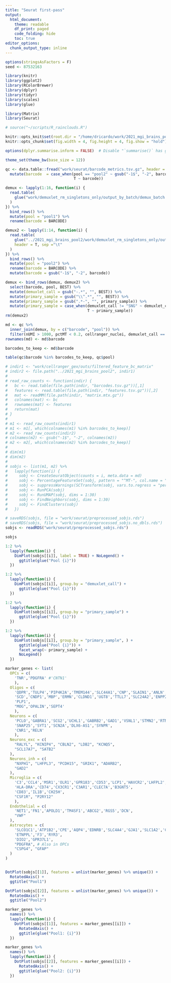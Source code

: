 ```yaml
---
title: "Seurat first-pass"
output:
  html_document:
    theme: readable
    df_print: paged
    code_folding: hide
    toc: true
editor_options: 
  chunk_output_type: inline
---
```


```r
options(stringsAsFactors = F)
seed <- 87532163

library(knitr)
library(ggplot2)
library(RColorBrewer)
library(dplyr)
library(tidyr)
library(scales)
library(glue)

library(Matrix)
library(Seurat)

# source("~/scripts/R_rainclouds.R")

knitr::opts_knit$set(root.dir = "/home/dricardo/work/2021_mgi_brains_pool1")
knitr::opts_chunk$set(fig.width = 4, fig.height = 4, fig.show = "hold")

options(dplyr.summarise.inform = FALSE)  # Disable "`summarise()` has grouped output by 'foo'" message

theme_set(theme_bw(base_size = 12))
```

```r
qc <- data.table::fread("work/seurat/barcode_metrics.tsv.gz", header = T, data.table = F) %>% 
  mutate(barcode  = case_when(pool == "pool2" ~ gsub("-1$", "-2", barcode), 
                              T ~ barcode)) 
```


```r
demux <- lapply(1:16, function(i) {
  read.table(
    glue("work/demuxlet_rm_singletons_only/output_by_batch/demux_batch.{i}_16.best"), header = T, sep ="\t"
  )
}) %>% 
  bind_rows() %>% 
  mutate(pool = "pool1") %>% 
  rename(barcode = BARCODE)

demux2 <- lapply(1:14, function(i) {
  read.table(
    glue("../2021_mgi_brains_pool2/work/demuxlet_rm_singletons_only/output_by_batch/demux_batch.{i}_14.best"), 
    header = T, sep ="\t"
  )
}) %>% 
  bind_rows() %>% 
  mutate(pool = "pool2") %>% 
  rename(barcode = BARCODE) %>% 
  mutate(barcode = gsub("-1$", "-2", barcode))

demux <- bind_rows(demux, demux2) %>% 
  select(barcode, pool, BEST) %>% 
  mutate(demuxlet_call = gsub("-.*", "", BEST)) %>% 
  mutate(primary_sample = gsub("\\^.*", "", BEST)) %>% 
  mutate(primary_sample = gsub(".*-", "", primary_sample)) %>% 
  mutate(primary_sample = case_when(demuxlet_call != "SNG" ~ demuxlet_call, 
                                    T ~ primary_sample))
rm(demux2)
```

```r
md <- qc %>% 
  inner_join(demux, by = c("barcode", "pool")) %>% 
  filter(nUMI > 1000, pctMT < 0.2, cellranger_nuclei, demuxlet_call == "SNG")
rownames(md) <- md$barcode

barcodes_to_keep <- md$barcode

table(qc$barcode %in% barcodes_to_keep, qc$pool)
```

```r
# indir1 <- "work/cellranger_gex/outs/filtered_feature_bc_matrix"
# indir2 <- file.path("../2021_mgi_brains_pool2", indir1)
# 
# read_raw_counts <- function(indir) {
#   bc <- read.table(file.path(indir, "barcodes.tsv.gz"))[,1]
#   features <- read.table(file.path(indir, "features.tsv.gz"))[,2]
#   mat <- readMM(file.path(indir, "matrix.mtx.gz"))
#   colnames(mat) <- bc
#   rownames(mat) <- features
#   return(mat)
# }
# 
# m1 <- read_raw_counts(indir1)
# m1 <- m1[, which(colnames(m1) %in% barcodes_to_keep)]
# m2 <- read_raw_counts(indir2)
# colnames(m2) <- gsub("-1$", "-2", colnames(m2))
# m2 <- m2[, which(colnames(m2) %in% barcodes_to_keep)]
# 
# dim(m1)
# dim(m2)
# 
# sobjs <- list(m1, m2) %>%
#   lapply(function(i) {
#     sobj <- CreateSeuratObject(counts = i, meta.data = md)
#     sobj <- PercentageFeatureSet(sobj, pattern = "^MT-", col.name = "percent.mt")
#     sobj <- suppressWarnings(SCTransform(sobj, vars.to.regress = "percent.mt"))
#     sobj <- RunPCA(sobj)
#     sobj <- RunUMAP(sobj, dims = 1:30)
#     sobj <- FindNeighbors(sobj, dims = 1:30)
#     sobj <- FindClusters(sobj)
#   })

# saveRDS(sobjs, file = "work/seurat/preprocessed_sobjs.rds")
# saveRDS(sobjs, file = "work/seurat/preprocessed_sobjs.no_dbls.rds")
sobjs <- readRDS("work/seurat/preprocessed_sobjs.rds")

sobjs
```


```r
1:2 %>% 
  lapply(function(i) {
    DimPlot(sobjs[[i]], label = TRUE) + NoLegend() +
      ggtitle(glue("Pool {i}"))
  })
```




```r
1:2 %>% 
  lapply(function(i) {
    DimPlot(sobjs[[i]], group.by = "demuxlet_call") +
      ggtitle(glue("Pool {i}")) 
  })

1:2 %>% 
  lapply(function(i) {
    DimPlot(sobjs[[i]], group.by = "primary_sample") +
      ggtitle(glue("Pool {i}")) 
  })
```

```r
1:2 %>% 
  lapply(function(i) {
    DimPlot(sobjs[[i]], group.by = "primary_sample", ) +
      ggtitle(glue("Pool {i}")) +
      facet_wrap(~ primary_sample) +
      NoLegend()
  })
```


```r
marker_genes <- list(
  OPCs = c(
    'TNR','PDGFRA' #'CNTN1'
    ),
  Oligos = c(
    'QDPR','TULP4','PIP4K2A','TMEM144','SLC44A1','CNP','SLAIN1','ANLN','MOBP',
    'SCD','CNDP1','MBP','ERMN','CLDND1','UGT8','TTLL7','SLC24A2','ENPP2','TF',
    'PLP1',
    "MOG",'OPALIN','SEPT4'
    ), 
  Neurons = c(  
    'PCLO','GABRA1','SCG2','UCHL1','GABRB2','GAD1','VSNL1','STMN2','RTN1',
    'SNAP25','SYT1','SCN2A','DLX6-AS1','SYNPR',
    'CNR1','RELN'
    ), 
  Neurons_exc = c(
    "RALYL", "KCNIP4", "CBLN2", "LDB2", "KCNQ5",
    "SCL17A7", "SATB2"
  ),
  Neurons_inh = c(
    "NXPH1", "LHFPL3", "PCDH15", "GRIK1", "ADARB2",
    "GAD2"
  ),
  Microglia = c(
    'C3','CCL4','MSR1','OLR1','GPR183','CD53','LCP1','HAVCR2','LHFPL2','PLEK',
    'HLA-DRA','CD74','CX3CR1','C3AR1','CLEC7A','B3GNT5',
    'CD83','IL1B','CH25H',
    "CSF1R", "P2RY12"
    ),
  Endothelial = c(
    'NET1','FN1','APOLD1','TM4SF1','ABCG2','RGS5','DCN',
    "VWF"
  ),
  Astrocytes = c(
    'SLCO1C1','ATP1B2','CPE','AQP4','EDNRB','SLC4A4','GJA1','SLC1A2','CLU',
    'ETNPPL','F3','RYR3',
    'DIO2','GPR37L1',
    "PDGFRA", # Also in OPCs
    "CSPG4", "GFAP"
  )
)


DotPlot(sobjs[[1]], features = unlist(marker_genes) %>% unique()) + 
  RotatedAxis() +
  ggtitle("Pool1")

DotPlot(sobjs[[2]], features = unlist(marker_genes) %>% unique()) + 
  RotatedAxis() +
  ggtitle("Pool2")
```

```r
marker_genes %>% 
  names() %>% 
  lapply(function(i) {
    DotPlot(sobjs[[1]], features = marker_genes[[i]]) + 
      RotatedAxis() +
      ggtitle(glue("Pool1: {i}"))    
  })
```

```r
marker_genes %>% 
  names() %>% 
  lapply(function(i) { 
    DotPlot(sobjs[[2]], features = marker_genes[[i]]) + 
      RotatedAxis() +
      ggtitle(glue("Pool2: {i}"))    
  })
```

